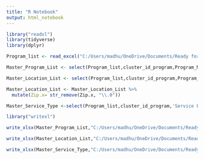 ```yaml
---
title: "R Notebook"
output: html_notebook
---
```

```r
library("readxl")
library(tidyverse)
library(dplyr)
```

```r
Program_list <- read_excel("C:/Users/madhu/OneDrive/Documents/Ready for school, ready for life/AgencyListDedupe/program_list.xlsx")

```

```r

Master_Program_List <- select(Program_list,cluster_id_program,Program_Name,cluster_id_Org,Org,'Primary Program Contact Name','Duplication Policy','Transportation Policy','Brief Program Description','Services Provided in other languages','Specify Languages','Services Offered','Age Range for Services','Specific Eligibility Criteria','Duration/Length of Service','Evidence Based','Validated Screening Tools','Fees','Contact Name for Referrals','Accepted Referral Process','Preferred Referral','Referral Form Provided','Referral Source Response Time','Practice for Following Up with Referring Organization' )

```


```r
Master_Location_List <- select(Program_list,cluster_id_program,Program_Name,'Location Eligibility','Street Address.x','City.x','Zip.x','Phone Number','Fax Number','Email address',Website,'Mon- Hours','Tues-Hours','Wed-Hours','Thurs-Hours','Fri-Hours','Sat-Hours','Sun-Hours',)
```


```r
Master_Location_List <- Master_Location_List %>% 
  mutate(Zip.x= str_remove(Zip.x, "\\.0"))
```

```r
Master_Service_Type <-select(Program_list,cluster_id_program,'Service Factor','Service Type 1','Service Type 2')
```

```r
library("writexl")
```

```r
write_xlsx(Master_Program_List,"C:/Users/madhu/OneDrive/Documents/Ready for school, ready for life/AgencyListDedupe/Master_Program_List.xlsx")
```

```r
write_xlsx(Master_Location_List,"C:/Users/madhu/OneDrive/Documents/Ready for school, ready for life/AgencyListDedupe/Master_Location_List.xlsx")
```

```r
write_xlsx(Master_Service_Type,"C:/Users/madhu/OneDrive/Documents/Ready for school, ready for life/AgencyListDedupe/Master_Service_Type.xlsx")
```

